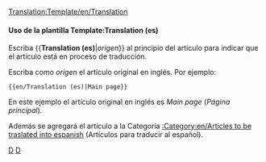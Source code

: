 <noinclude>[[Translation:Template/en/Translation]]</noinclude>{{en/Ambox| type  = notice
| image = en/Wiki letter.png
| text  = Este artículo está siendo traducido del inglés. Puedes colaborar ayudando a su [{{SERVER}}{{localurl:{{NAMESPACE}}:{{PAGENAME}}|action=edit}} redacción].<p>Puedes encontrar más información sobre qué es exactamente lo que hay que hacer en la [[Talk:{{PAGENAME}}|discusión]] sobre este artículo. Use el [[en/Wiki/Manual of Style|Manual de Estilo]] para una correcta edición y recuerde quitar esta plantilla una vez que el artículo haya sido correctamente traducido.</p><p><strong>Artículo original en inglés:</strong> <includeonly>[[{{{orígen}}}]]</includeonly></p>
}}<includeonly>{{{1|[[Category:en/Articles to be traslated into espanish]]}}}</includeonly><noinclude>
====Uso de la plantilla Template:Translation (es)====
Escriba <nowiki>{{</nowiki>'''Translation (es)'''|''origen''<nowiki>}}</nowiki> al principio del artículo para indicar que el artículo está en proceso de traducción.
<p>Escriba como ''origen'' el artículo original en inglés. Por ejemplo:</p>
<pre>{{en/Translation (es)|Main page}}</pre>
En este ejemplo el artículo original en inglés es ''Main page'' (''Página principal'').
<p>Además se agregará el artículo a la Categoría [[:Category:en/Articles to be traslated into espanish]] (Artículos para traducir al español).</p>

[[Category:en/Templates|D]][[Category:en/Message boxes|D]]</noinclude>